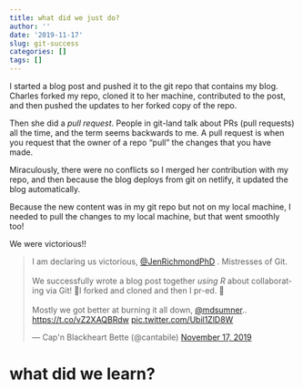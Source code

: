 ```yaml
---
title: what did we just do?
author: ''
date: '2019-11-17'
slug: git-success
categories: []
tags: []
---
```


I started a blog post and pushed it to the git repo that contains my blog. Charles forked my repo, cloned it to her machine, contributed to the post, and then pushed the updates to her forked copy of the repo. 

Then she did a *pull request*. People in git-land talk about PRs (pull requests) all the time, and the term seems backwards to me. A pull request is when you request that the owner of a repo "pull" the changes that you have made.

Miraculously, there were no conflicts so I merged her contribution with my repo, and then because the blog deploys from git on netlify, it updated the blog automatically. 

Because the new content was in my git repo but not on my local machine, I needed to pull the changes to my local machine, but that went smoothly too! 

We were victorious!!

<blockquote class="twitter-tweet"><p lang="en" dir="ltr">I am declaring us victorious, <a href="https://twitter.com/JenRichmondPhD?ref_src=twsrc%5Etfw">@JenRichmondPhD</a> . Mistresses of Git.<br><br>We successfully wrote a blog post together *using R* about collaborating via Git! 🥐I forked and cloned and then I pr-ed. 🦆 <br><br>Mostly we got better at burning it all down, <a href="https://twitter.com/mdsumner?ref_src=twsrc%5Etfw">@mdsumner</a>.. <a href="https://t.co/vZ2XAQBRdw">https://t.co/vZ2XAQBRdw</a> <a href="https://t.co/Ubil1ZlD8W">pic.twitter.com/Ubil1ZlD8W</a></p>&mdash; Cap&#39;n Blackheart Bette (@cantabile) <a href="https://twitter.com/cantabile/status/1195891644567998464?ref_src=twsrc%5Etfw">November 17, 2019</a></blockquote> <script async src="https://platform.twitter.com/widgets.js" charset="utf-8"></script>

# what did we learn?


